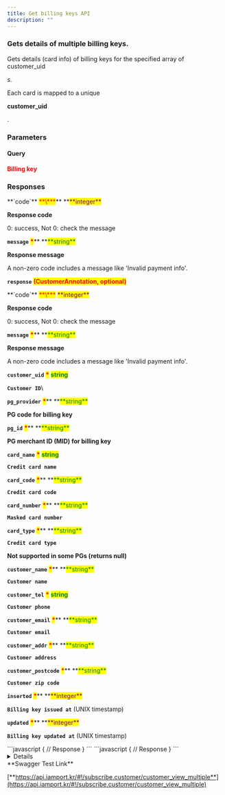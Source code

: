 ```yaml
---
title: Get billing keys API
description: ""
---
```




### Gets details of multiple billing keys.

<Swagger method="get" path="/subscribe/customers" baseUrl="https://api.iamport.kr" summary="Get details of multiple billing keys.">
<SwaggerDescription>
Gets details (card info) of billing keys for the specified array of customer_uid

_s._

Each card is mapped to a unique

**customer_uid**

.

</SwaggerDescription>

### Parameters

#### Query

<SwaggerParameter name="customer_uid[]" type="Array" required="true">
<mark style="color:red;">

**Billing key**

</mark>

</SwaggerParameter>

### Responses

<SwaggerResponse status="200: OK" description="Success">
<Tabs>
<Tab title="CustomerResponse">
**`code`** <mark style="color:red;">**\***</mark>** **<mark style="color:purple;">**integer**</mark>

**Response code**

0: success, Not 0: check the message

**`message`** <mark style="color:red;">**\***</mark>\*\* **<mark style="color:green;">**string\*\*</mark>

**Response message**

A non-zero code includes a message like 'Invalid payment info'.

**`response`** <mark style="color:red;">**(CustomerAnnotation, optional)**</mark>

</Tab>
</Tabs>

<Tabs>
<Tab title="CustomerAnnotation">
**`code`** <mark style="color:red;">**\***</mark> <mark style="color:purple;">**integer**</mark>

**Response code**

0: success, Not 0: check the message

**`message`** <mark style="color:red;">**\***</mark>\*\* **<mark style="color:green;">**string\*\*</mark>

**Response message**

A non-zero code includes a message like 'Invalid payment info'.

**`customer_uid`** <mark style="color:red;">**\***</mark> <mark style="color:green;">**string**</mark>

**`Customer ID`**\

**`pg_provider`** <mark style="color:red;">**\***</mark>\*\* **<mark style="color:green;">**string\*\*</mark>

**PG code for billing key**

**`pg_id`** <mark style="color:red;">**\***</mark>\*\* **<mark style="color:green;">**string\*\*</mark>

**PG merchant ID (MID) for billing key**

**`card_name`** <mark style="color:red;">**\***</mark> <mark style="color:green;">**string**</mark>

**`Credit card name`**

**`card_code`** <mark style="color:red;">**\***</mark>\*\* **<mark style="color:green;">**string\*\*</mark>

**`Credit card code`**

**`card_number`** <mark style="color:red;">**\***</mark>\*\* **<mark style="color:green;">**string\*\*</mark>

**`Masked card number`**

**`card_type`** <mark style="color:red;">**\***</mark>\*\* **<mark style="color:green;">**string\*\*</mark>

**`Credit card type`**

**Not supported in some PGs (returns null)**

**`customer_name`** <mark style="color:red;">**\***</mark>\*\* **<mark style="color:green;">**string\*\*</mark>

**`Customer name`**

**`customer_tel`** <mark style="color:red;">**\***</mark> <mark style="color:green;">**string**</mark>

**`Customer phone`**

**`customer_email`** <mark style="color:red;">**\***</mark>\*\* **<mark style="color:green;">**string\*\*</mark>

**`Customer email`**

**`customer_addr`** <mark style="color:red;">**\***</mark>\*\* **<mark style="color:green;">**string\*\*</mark>

**`Customer address`**

**`customer_postcode`** <mark style="color:red;">**\***</mark>\*\* **<mark style="color:green;">**string\*\*</mark>

**`Customer zip code`**

**`inserted`** <mark style="color:red;">**\***</mark>\*\* **<mark style="color:purple;">**integer\*\*</mark>

**`Billing key issued at`** (UNIX timestamp)

**`updated`** <mark style="color:red;">**\***</mark>\*\* **<mark style="color:purple;">**integer\*\*</mark>

**`Billing key updated at`** (UNIX timestamp)

</Tab>
</Tabs>

</SwaggerResponse>

<SwaggerResponse status="401: Unauthorized" description="Missing or invalid access token">
```javascript
{
    // Response
}
```

</SwaggerResponse>

<SwaggerResponse status="404: Not Found" description="Invalid customer_uid">
```javascript
{
    // Response
}
```

</SwaggerResponse>

</Swagger>

<Details>
<p slot="summary">Response Model Schema</p>

```json
{
  "code": 0,
  "message": "string",
  "response": [
    {
      "customer_uid": "string",
      "pg_provider": "string",
      "pg_id": "string",
      "card_name": "string",
      "card_code": "string",
      "card_number": "string",
      "card_type": "null",
      "customer_name": "string",
      "customer_tel": "string",
      "customer_email": "string",
      "customer_addr": "string",
      "customer_postcode": "string",
      "inserted": 0,
      "updated": 0
    }
  ]
}
```

</Details>

<Hint style="success">
**Swagger Test Link**

[**https://api.iamport.kr/#!/subscribe.customer/customer_view_multiple**](https://api.iamport.kr/#!/subscribe.customer/customer_view_multiple)

</Hint>
